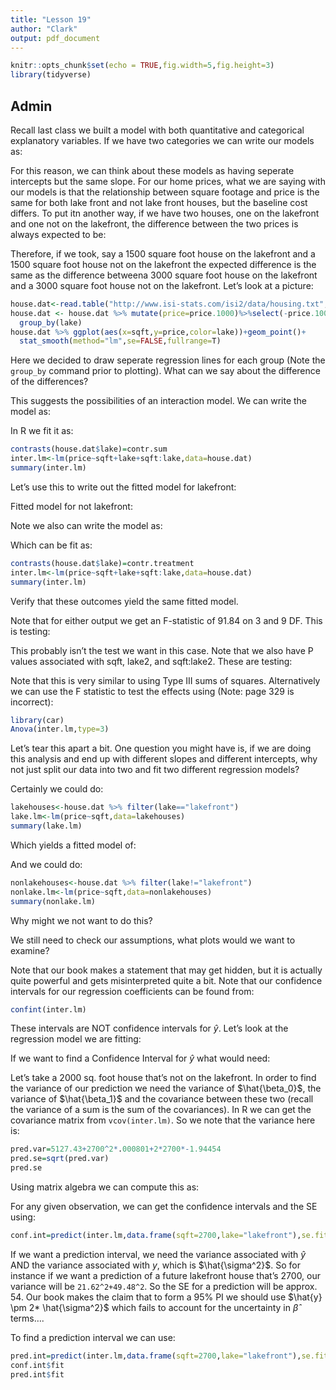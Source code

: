 ```yaml
---
title: "Lesson 19"
author: "Clark"
output: pdf_document
---
```


```r
knitr::opts_chunk$set(echo = TRUE,fig.width=5,fig.height=3)
library(tidyverse)
```

## Admin

Recall last class we built a model with both quantitative and categorical explanatory variables.  If we have two categories we can write our models as:


\vspace{1.5in}

For this reason, we can think about these models as having seperate intercepts but the same slope.  For our home prices, what we are saying with our models is that the relationship between square footage and price is the same for both lake front and not lake front houses, but the baseline cost differs.  To put itn another way, if we have two houses, one on the lakefront and one not on the lakefront, the difference between the two prices is always expected to be:

\vspace{.5in}

Therefore, if we took, say a 1500 square foot house on the lakefront and a 1500 square foot house not on the lakefront the expected difference is the same as the difference betweena 3000 square foot house on the lakefront and a 3000 square foot house not on the lakefront.  Let's look at a picture:

```r
house.dat<-read.table("http://www.isi-stats.com/isi2/data/housing.txt",header=T)
house.dat <- house.dat %>% mutate(price=price.1000)%>%select(-price.1000)%>%
  group_by(lake)
house.dat %>% ggplot(aes(x=sqft,y=price,color=lake))+geom_point()+
  stat_smooth(method="lm",se=FALSE,fullrange=T)
```

Here we decided to draw seperate regression lines for each group (Note the `group_by` command prior to plotting).  What can we say about the difference of the differences?

\vspace{.5in}

This suggests the possibilities of an interaction model.  We can write the model as:

\vspace{1.in}

In R we fit it as:

```r
contrasts(house.dat$lake)=contr.sum
inter.lm<-lm(price~sqft+lake+sqft:lake,data=house.dat)
summary(inter.lm)
```

Let's use this to write out the fitted model for lakefront:

\vspace{.5in}

Fitted model for not lakefront:

\vspace{.5in}

Note we also can write the model as:

\vspace{1.in}

Which can be fit as:

```r
contrasts(house.dat$lake)=contr.treatment
inter.lm<-lm(price~sqft+lake+sqft:lake,data=house.dat)
summary(inter.lm)
```

Verify that these outcomes yield the same fitted model.

Note that for either output we get an F-statistic of 91.84 on 3 and 9 DF.  This is testing:

\vspace{.5in}

This probably isn't the test we want in this case.  Note that we also have P values associated with sqft, lake2, and sqft:lake2.  These are testing:

\vspace{1.in}

Note that this is very similar to using Type III sums of squares.  Alternatively we can use the F statistic to test the effects using (Note: page 329 is incorrect):

```r
library(car)
Anova(inter.lm,type=3)
```

Let's tear this apart a bit.  One question you might have is, if we are doing this analysis and end up with different slopes and different intercepts, why not just split our data into two and fit two different regression models?

Certainly we could do:

```r
lakehouses<-house.dat %>% filter(lake=="lakefront")
lake.lm<-lm(price~sqft,data=lakehouses)
summary(lake.lm)

```

Which yields a fitted model of:

\vspace{1.in}

And we could do:
```r
nonlakehouses<-house.dat %>% filter(lake!="lakefront")
nonlake.lm<-lm(price~sqft,data=nonlakehouses)
summary(nonlake.lm)

```

Why might we not want to do this?

\vspace{1.in}

We still need to check our assumptions, what plots would we want to examine?

\vspace{.5in}

Note that our book makes a statement that may get hidden, but it is actually quite powerful and gets misinterpreted quite a bit.  Note that our confidence intervals for our regression coefficients can be found from:

```r
confint(inter.lm)
```

These intervals are NOT confidence intervals for $\hat{y}$.  Let's look at the regression model we are fitting:

\vspace{.5in}

If we want to find a Confidence Interval for $\hat{y}$ what would need:

\vspace{.3in}

Let's take a 2000 sq. foot house that's not on the lakefront.  In order to find the variance of our prediction we need the variance of $\hat{\beta_0}$, the variance of $\hat{\beta_1}$ and the covariance between these two (recall the variance of a sum is the sum of the covariances).  In R we can get the covariance matrix from `vcov(inter.lm)`.  So we note that the variance here is:

```r
pred.var=5127.43+2700^2*.000801+2*2700*-1.94454
pred.se=sqrt(pred.var)
pred.se
```

 Using matrix algebra we can compute this as:

\vspace{.5in}

For any given observation, we can get the confidence intervals and the SE using:

```r
conf.int=predict(inter.lm,data.frame(sqft=2700,lake="lakefront"),se.fit=TRUE,interval="confidence")
```

If we want a prediction interval, we need the variance associated with $\hat{y}$ AND the variance associated with $y$, which is $\hat{\sigma^2}$.  So for instance if we want a prediction of a future lakefront house that's 2700, our variance will be `21.62^2+49.48^2`.  So the SE for a prediction will be approx. 54.  Our book makes the claim that to form a 95\% PI we should use $\hat{y} \pm 2* \hat{\sigma^2}$ which fails to account for the uncertainty in $\hat{\beta}$ terms....

To find a prediction interval we can use:

```r
pred.int=predict(inter.lm,data.frame(sqft=2700,lake="lakefront"),se.fit=TRUE,interval="prediction")
conf.int$fit
pred.int$fit  
```

